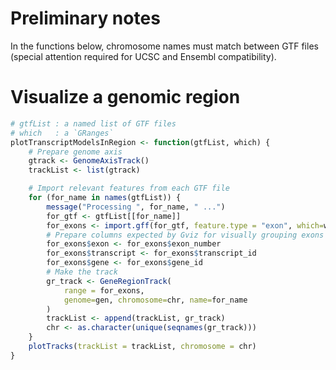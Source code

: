 
# Preliminary notes

In the functions below, chromosome names must match between GTF files
(special attention required for UCSC and Ensembl compatibility).

# Visualize a genomic region

```r
# gtfList : a named list of GTF files
# which   : a `GRanges`
plotTranscriptModelsInRegion <- function(gtfList, which) {
    # Prepare genome axis
    gtrack <- GenomeAxisTrack()
    trackList <- list(gtrack)

    # Import relevant features from each GTF file
    for (for_name in names(gtfList)) {
        message("Processing ", for_name, " ...")
        for_gtf <- gtfList[[for_name]]
        for_exons <- import.gff(for_gtf, feature.type = "exon", which=which)
        # Prepare columns expected by Gviz for visually grouping exons by transcript
        for_exons$exon <- for_exons$exon_number
        for_exons$transcript <- for_exons$transcript_id
        for_exons$gene <- for_exons$gene_id
        # Make the track
        gr_track <- GeneRegionTrack(
            range = for_exons,
            genome=gen, chromosome=chr, name=for_name
        )
        trackList <- append(trackList, gr_track)
        chr <- as.character(unique(seqnames(gr_track)))
    }
    plotTracks(trackList = trackList, chromosome = chr)
}
```

